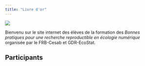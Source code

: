 ```yaml
---
title: "Livre d'or"
---
```


![](data/logo_tout_fondvert.png)

Bienvenu sur le site internet des élèves de la formation des *Bonnes pratiques pour une recherche reproductible en écologie numérique* organisée par le FRB-Cesab et GDR-EcoStat.

::: panel-tabset
## Participants

:::
